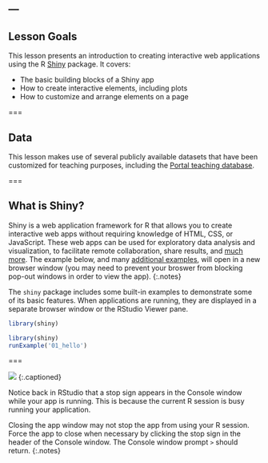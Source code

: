 ---
---

## Lesson Goals

This lesson presents an introduction to creating interactive web applications using the R [Shiny](https://cran.r-project.org/web/packages/shiny/index.html) package. It covers:

- The basic building blocks of a Shiny app
- How to create interactive elements, including plots
- How to customize and arrange elements on a page

===

## Data

This lesson makes use of several publicly available datasets that have been customized for teaching purposes, including the [Portal teaching database](https://github.com/weecology/portal-teachingdb).

===

## What is Shiny?

Shiny is a web application framework for R that allows you to create interactive web apps without requiring knowledge of HTML, CSS, or JavaScript. These web apps can be used for exploratory data analysis and visualization, to facilitate remote collaboration, share results, and [much more](http://shiny.rstudio.com/gallery/). The example below, and many [additional examples](http://shiny.rstudio.com/tutorial/lesson1/#Go Further), will open in a new browser window (you may need to prevent your broswer from blocking pop-out windows in order to view the app).
{:.notes}

The `shiny` package includes some built-in examples to demonstrate some of its basic features. When applications are running, they are displayed in a separate browser window or the RStudio Viewer pane. 

```r
library(shiny)
```
```r
library(shiny)
runExample('01_hello')
```

===

![]({{ site.baseurl }}/images/shiny_stop.png)
{:.captioned}

Notice back in RStudio that a stop sign appears in the Console window while your app is running. This is because the current R session is busy running your application.

Closing the app window may not stop the app from using your R session. Force the app to close when necessary by clicking the stop sign in the header of the Console window. The Console window prompt `>` should return.
{:.notes}
